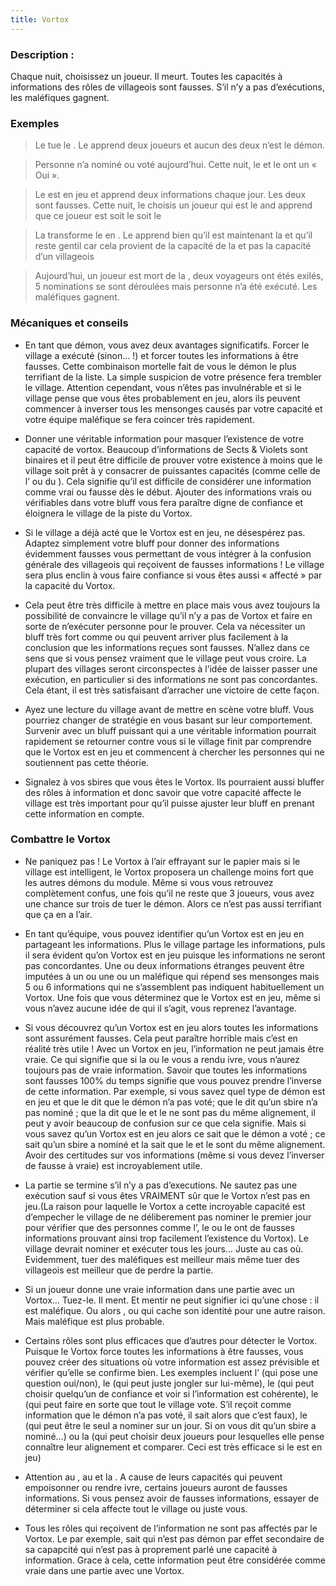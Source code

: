 ```yaml
---
title: Vortox
---
```



<Role VORTOX header />

### Description :
Chaque nuit, choisissez un joueur. Il meurt. Toutes les capacités à informations des rôles de villageois sont fausses. S’il n’y a pas d’exécutions, les maléfiques gagnent.
 
### Exemples  
> Le <Role VORTOX /> tue le <Role SAGE />. Le <Role SAGE /> apprend deux joueurs et aucun des deux n’est le démon.

> Personne n’a nominé ou voté aujourd’hui. Cette nuit, le <Role CRIEUR /> et le <Role FLEURISTE /> ont un « Oui ».

> Le <Role SAVANT /> est en jeu et apprend deux informations chaque jour. Les deux sont fausses. Cette nuit, le <Role REVEUR /> choisis un joueur qui est le <Role SAGE /> and apprend que ce joueur est soit le <Role FAUSSAIRE /> soit le <Role NO_DASHII />

> La <Role VIEILLE_CHOUETTE /> transforme le <Role JONGLEUR /> en <Role SORCIERE />. Le <Role JONGLEUR /> apprend bien qu’il est maintenant la <Role SORCIERE /> et qu’il reste gentil car cela provient de la capacité de la <Role VIEILLE_CHOUETTE /> et pas la capacité d’un villageois

> Aujourd’hui, un joueur est mort de la <Role SORCIERE />, deux voyageurs ont étés exilés, 5 nominations se sont déroulées mais personne n’a été exécuté. Les maléfiques gagnent.

### Mécaniques et conseils
- En tant que démon, vous avez deux avantages significatifs. Forcer le village a exécuté (sinon… !) et forcer toutes les informations à être fausses. Cette combinaison mortelle fait de vous le démon le plus terrifiant de la liste. La simple suspicion de votre présence fera trembler le village. Attention cependant, vous n’êtes pas invulnérable et si le village pense que vous êtes probablement en jeu, alors ils peuvent commencer à inverser tous les mensonges causés par votre capacité et votre équipe maléfique se fera coincer très rapidement.

- Donner une véritable information pour masquer l’existence de votre capacité de vortox. Beaucoup d’informations de Sects & Violets sont binaires et il peut être difficile de prouver votre existence à moins que le village soit prêt à y consacrer de puissantes capacités (comme celle de l’<Role ARTISTE /> ou du <Role JONGLEUR />). Cela signifie qu’il est difficile de considérer une information comme vrai ou fausse dès le début. Ajouter des informations vrais ou vérifiables dans votre bluff vous fera paraître digne de confiance et éloignera le village de la piste du Vortox.

- Si le village a déjà acté que le Vortox est en jeu, ne désespérez pas. Adaptez simplement votre bluff pour donner des informations évidemment fausses vous permettant de vous intégrer à la confusion générale des villageois qui reçoivent de fausses informations ! Le village sera plus enclin à vous faire confiance si vous êtes aussi « affecté » par la capacité du Vortox.

- Cela peut être très difficile à mettre en place mais vous avez toujours la possibilité de convaincre le village qu’il n’y a pas de Vortox et faire en sorte de n’exécuter personne pour le prouver. Cela va nécessiter un bluff très fort comme <Role ARTISTE /> ou <Role REVEUR /> qui peuvent arriver plus facilement à la conclusion que les informations reçues sont fausses. N’allez dans ce sens que si vous pensez vraiment que le village peut vous croire. La plupart des villages seront circonspectes à l’idée de laisser passer une exécution, en particulier si des informations ne sont pas concordantes. Cela étant, il est très satisfaisant d’arracher une victoire de cette façon.

- Ayez une lecture du village avant de mettre en scène votre bluff. Vous pourriez changer de stratégie en vous basant sur leur comportement. Survenir avec un bluff puissant qui a une véritable information pourrait rapidement se retourner contre vous si le village finit par comprendre que le Vortox est en jeu et commencent à chercher les personnes qui ne soutiennent pas cette théorie.

- Signalez à vos sbires que vous êtes le Vortox. Ils pourraient aussi bluffer des rôles à information et donc savoir que votre capacité affecte le village est très important pour qu’il puisse ajuster leur bluff en prenant cette information en compte.

### Combattre le Vortox

- Ne paniquez pas ! Le Vortox à l’air effrayant sur le papier mais si le village est intelligent, le Vortox proposera un challenge moins fort que les autres démons du module. Même si vous vous retrouvez complètement confus, une fois qu’il ne reste que 3 joueurs, vous avez une chance sur trois de tuer le démon. Alors ce n’est pas aussi terrifiant que ça en a l’air. 

- En tant qu’équipe, vous pouvez identifier qu’un Vortox est en jeu en partageant les informations. Plus le village partage les informations, puls il sera évident qu’on Vortox est en jeu puisque les informations ne seront pas concordantes. Une ou deux informations étranges peuvent être imputées à un <Role NO_DASHII /> ou une <Role DULCINEE /> ou un maléfique qui répend ses mensonges mais 5 ou 6 informations qui ne s’assemblent pas indiquent habituellement un Vortox. Une fois que vous déterminez que le Vortox est en jeu, même si vous n’avez aucune idée de qui il s’agit, vous reprenez l’avantage.

- Si vous découvrez qu’un Vortox est en jeu alors toutes les informations sont assurément fausses. Cela peut paraître horrible mais c’est en réalité très utile ! Avec un Vortox en jeu, l’information ne peut jamais être vraie. Ce qui signifie que si la <Role DULCINEE /> ou le <Role FAUSSAIRE /> vous a rendu ivre, vous n’aurez toujours pas de vraie information. Savoir que toutes les informations sont fausses 100% du temps signifie que vous pouvez prendre l’inverse de cette information. Par exemple, si vous savez quel type de démon est en jeu et que le <Role FLEURISTE /> dit que le démon n’a pas voté; que le <Role CRIEUR /> dit qu’un sbire n’a pas nominé ; que la <Role COUTURIERE /> dit que le <Role CRIEUR /> et le <Role FLEURISTE /> ne sont pas du même alignement, il peut y avoir beaucoup de confusion sur ce que cela signifie. Mais si vous savez qu’un Vortox est en jeu alors ce <Role FLEURISTE /> sait que le démon a voté ; ce <Role CRIEUR /> sait qu’un sbire a nominé et la <Role COUTURIERE /> sait que le <Role CRIEUR /> et le <Role FLEURISTE/> sont du même alignement. Avoir des certitudes sur vos informations (même si vous devez l’inverser de fausse à vraie) est incroyablement utile.

- La partie se termine s’il n’y a pas d’executions. Ne sautez pas une exécution sauf si vous êtes VRAIMENT sûr que le Vortox n’est pas en jeu.(La raison pour laquelle le Vortox a cette incroyable capacité est d’empecher le village de ne déliberement pas nominer le premier jour pour vérifier que des personnes comme l’<Role ORACLE />, le <Role FLEURISTE /> ou le <Role CRIEUR /> ont de fausses informations prouvant ainsi trop facilement l’existence du Vortox). Le village devrait nominer et exécuter tous les jours… Juste au cas où. Evidemment, tuer des maléfiques est meilleur mais même tuer des villageois est meilleur que de perdre la partie.

- Si un joueur donne une vraie information dans une partie avec un Vortox… Tuez-le. Il ment. Et mentir ne peut signifier ici qu’une chose : il est maléfique. Ou alors <Role CHARMEUR_DE_SERPENT />, <Role SAGE /> ou <Role BETE_DE_FOIRE /> qui cache son identité pour une autre raison. Mais maléfique est plus probable.

- Certains rôles sont plus efficaces que d’autres pour détecter le Vortox. Puisque le Vortox force toutes les informations à être fausses, vous pouvez créer des situations où votre information est assez prévisible et vérifier qu’elle se confirme bien. Les exemples incluent l’<Role ARTISTE /> (qui pose une question oui/non), le <Role JONGLEUR /> (qui peut juste jongler sur lui-même), le <Role REVEUR /> (qui peut choisir quelqu’un de confiance et voir si l’information est cohérente), le <Role FLEURISTE /> (qui peut faire en sorte que tout le village vote. S’il reçoit comme information que le démon n’a pas voté, il sait alors que c’est faux), le <Role CRIEUR /> (qui peut être le seul a nominer sur un jour. Si on vous dit qu’un sbire a nominé…) ou la <Role COUTURIERE /> (qui peut choisir deux joueurs pour lesquelles elle pense connaître leur alignement et comparer. Ceci est très efficace si le <Role JUMEAU_MALEFIQUE /> est en jeu)

- Attention au <Role NO_DASHII />, au <Role FAUSSAIRE /> et la <Role DULCINEE />. A cause de leurs capacités qui peuvent empoisonner ou rendre ivre, certains joueurs auront de fausses informations. Si vous pensez avoir de fausses informations, essayer de déterminer si cela affecte tout le village ou juste vous.

- Tous les rôles qui reçoivent de l’information ne sont pas affectés par le Vortox. Le <Role CHARMEUR_DE_SERPENT /> par exemple, sait qui n’est pas démon par effet secondaire de sa capapcité qui n’est pas à proprement parlé une capacité à information. Grace à cela, cette information peut être considérée comme vraie dans une partie avec une Vortox.
